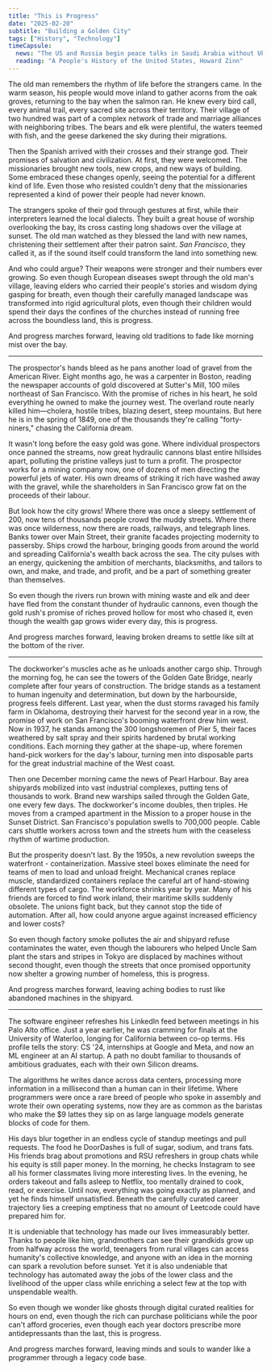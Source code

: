 ```yaml
---
title: "This is Progress"
date: "2025-02-20"
subtitle: "Building a Golden City"
tags: ["History", "Technology"]
timeCapsule:
  news: "The US and Russia begin peace talks in Saudi Arabia without Ukraine, Dallas Mavericks trade Luka Dončić away, Elon launches a takeover bid of OpenAI for $97.4 billion."
  reading: "A People's History of the United States, Howard Zinn"
---
```


The old man remembers the rhythm of life before the strangers came. In the warm season, his people would move inland to gather acorns from the oak groves, returning to the bay when the salmon ran. He knew every bird call, every animal trail, every sacred site across their territory. Their village of two hundred was part of a complex network of trade and marriage alliances with neighboring tribes. The bears and elk were plentiful, the waters teemed with fish, and the geese darkened the sky during their migrations.

Then the Spanish arrived with their crosses and their strange god. Their promises of salvation and civilization. At first, they were welcomed. The missionaries brought new tools, new crops, and new ways of building. Some embraced these changes openly, seeing the potential for a different kind of life. Even those who resisted couldn't deny that the missionaries represented a kind of power their people had never known.

The strangers spoke of their god through gestures at first, while their interpreters learned the local dialects. They built a great house of worship overlooking the bay, its cross casting long shadows over the village at sunset. The old man watched as they blessed the land with new names, christening their settlement after their patron saint. *San Francisco*, they called it, as if the sound itself could transform the land into something new.

And who could argue? Their weapons were stronger and their numbers ever growing. So even though European diseases swept through the old man's village, leaving elders who carried their people's stories and wisdom dying gasping for breath, even though their carefully managed landscape was transformed into rigid agricultural plots, even though their children would spend their days the confines of the churches instead of running free across the boundless land, this is progress.

And progress marches forward, leaving old traditions to fade like morning mist over the bay.

---

The prospector's hands bleed as he pans another load of gravel from the American River. Eight months ago, he was a carpenter in Boston, reading the newspaper accounts of gold discovered at Sutter's Mill, 100 miles northeast of San Francisco. With the promise of riches in his heart, he sold everything he owned to make the journey west. The overland route nearly killed him—cholera, hostile tribes, blazing desert, steep mountains. But here he is in the spring of 1849, one of the thousands they're calling "forty-niners," chasing the California dream.

It wasn't long before the easy gold was gone. Where individual prospectors once panned the streams, now great hydraulic cannons blast entire hillsides apart, polluting the pristine valleys just to turn a profit. The prospector works for a mining company now, one of dozens of men directing the powerful jets of water. His own dreams of striking it rich have washed away with the gravel, while the shareholders in San Francisco grow fat on the proceeds of their labour.

But look how the city grows! Where there was once a sleepy settlement of 200, now tens of thousands people crowd the muddy streets. Where there was once wilderness, now there are roads, railways, and telegraph lines. Banks tower over Main Street, their granite facades projecting modernity to passersby. Ships crowd the harbour, bringing goods from around the world and spreading California's wealth back across the sea. The city pulses with an energy, quickening the ambition of merchants, blacksmiths, and tailors to own, and make, and trade, and profit, and be a part of something greater than themselves.

So even though the rivers run brown with mining waste and elk and deer have fled from the constant thunder of hydraulic cannons, even though the gold rush's promise of riches proved hollow for most who chased it, even though the wealth gap grows wider every day, this is progress.

And progress marches forward, leaving broken dreams to settle like silt at the bottom of the river.

---

The dockworker's muscles ache as he unloads another cargo ship. Through the morning fog, he can see the towers of the Golden Gate Bridge, nearly complete after four years of construction. The bridge stands as a testament to human ingenuity and determination, but down by the harbourside, progress feels different. Last year, when the dust storms ravaged his family farm in Oklahoma, destroying their harvest for the second year in a row, the promise of work on San Francisco's booming waterfront drew him west. Now in 1937, he stands among the 300 longshoremen of Pier 5, their faces weathered by salt spray and their spirits hardened by brutal working conditions. Each morning they gather at the shape-up, where foremen hand-pick workers for the day's labour, turning men into disposable parts for the great industrial machine of the West coast.

Then one December morning came the news of Pearl Harbour. Bay area shipyards mobilized into vast industrial complexes, putting tens of thousands to work. Brand new warships sailed through the Golden Gate, one every few days. The dockworker's income doubles, then triples. He moves from a cramped apartment in the Mission to a proper house in the Sunset District. San Francisco's population swells to 700,000 people. Cable cars shuttle workers across town and the streets hum with the ceaseless rhythm of wartime production.

But the prosperity doesn't last. By the 1950s, a new revolution sweeps the waterfront - containerization. Massive steel boxes eliminate the need for teams of men to load and unload freight. Mechanical cranes replace muscle, standardized containers replace the careful art of hand-stowing different types of cargo. The workforce shrinks year by year. Many of his friends are forced to find work inland, their maritime skills suddenly obsolete. The unions fight back, but they cannot stop the tide of automation. After all, how could anyone argue against increased efficiency and lower costs?

So even though factory smoke pollutes the air and shipyard refuse contaminates the water, even though the labourers who helped Uncle Sam plant the stars and stripes in Tokyo are displaced by machines without second thought, even though the streets that once promised opportunity now shelter a growing number of homeless, this is progress.

And progress marches forward, leaving aching bodies to rust like abandoned machines in the shipyard.

---

The software engineer refreshes his LinkedIn feed between meetings in his Palo Alto office. Just a year earlier, he was cramming for finals at the University of Waterloo, longing for California between co-op terms. His profile tells the story: CS '24, internships at Google and Meta, and now an ML engineer at an AI startup. A path no doubt familiar to thousands of ambitious graduates, each with their own Silicon dreams.

The algorithms he writes dance across data centers, processing more information in a millisecond than a human can in their lifetime. Where programmers were once a rare breed of people who spoke in assembly and wrote their own operating systems, now they are as common as the baristas who make the $9 lattes they sip on as large language models generate blocks of code for them.

His days blur together in an endless cycle of standup meetings and pull requests. The food he DoorDashes is full of sugar, sodium, and trans fats. His friends brag about promotions and RSU refreshers in group chats while his equity is still paper money. In the morning, he checks Instagram to see all his former classmates living more interesting lives. In the evening, he orders takeout and falls asleep to Netflix, too mentally drained to cook, read, or exercise. Until now, everything was going exactly as planned, and yet he finds himself unsatisfied. Beneath the carefully curated career trajectory lies a creeping emptiness that no amount of Leetcode could have prepared him for.

It is undeniable that technology has made our lives immeasurably better. Thanks to people like him, grandmothers can see their grandkids grow up from halfway across the world, teenagers from rural villages can access humanity's collective knowledge, and anyone with an idea in the morning can spark a revolution before sunset. Yet it is also undeniable that technology has automated away the jobs of the lower class and the livelihood of the upper class while enriching a select few at the top with unspendable wealth.

So even though we wonder like ghosts through digital curated realities for hours on end, even though the rich can purchase politicians while the poor can't afford groceries, even though each year doctors prescribe more antidepressants than the last, this is progress.

And progress marches forward, leaving minds and souls to wander like a programmer through a legacy code base.